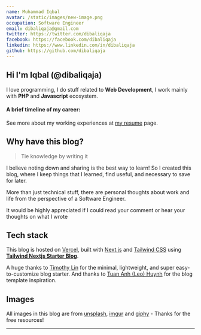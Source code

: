 ```yaml
---
name: Muhammad Iqbal
avatar: /static/images/new-image.png
occupation: Software Engineer
email: dibaliqaja@gmail.com
twitter: https://twitter.com/dibaliqaja
facebook: https://facebook.com/dibaliqaja
linkedin: https://www.linkedin.com/in/dibaliqaja
github: https://github.com/dibaliqaja
---
```



## Hi <Twemoji emoji="waving hand" /> I'm Iqbal (@dibaliqaja)

I love programming, I do stuff related to **Web Development**, I work mainly with **PHP** and **Javascript** ecosystem.

#### A brief timeline of my career:

<Timeline lang="en" />

See more about my working experiences at [my resume](/resume) page.

## Why have this blog?

> Tie knowledge by writing it

I believe noting down and sharing is the best way to learn! So I created this blog, where I keep things that I learned, find useful, and necessary to save for later.

More than just technical stuff, there are personal thoughts about work and life from the perspective of a Software Engineer.

It would be highly appreciated if I could read your comment or hear your thoughts on what I wrote <Twemoji emoji="clinking-beer-mugs" />

## Tech stack

This blog is hosted on [Vercel](https://vercel.com/), built with [Next.js](https://nextjs.org/) and [Tailwind CSS](https://tailwindcss.com/) using [**Tailwind Nextjs Starter Blog**](https://github.com/timlrx/tailwind-nextjs-starter-blog).

A huge thanks to [Timothy Lin](https://twitter.com/timlrxx) for the minimal, lightweight, and super easy-to-customize blog starter. And
thanks to [Tuan Anh (Leo) Huynh](https://twitter.com/hta218_) for the blog template inspiration.

## Images

All images in this blog are from [unsplash](https://unsplash.com/), [imgur](https://imgur.com) and [giphy](https://giphy.com/) - Thanks for the free resources!

---
